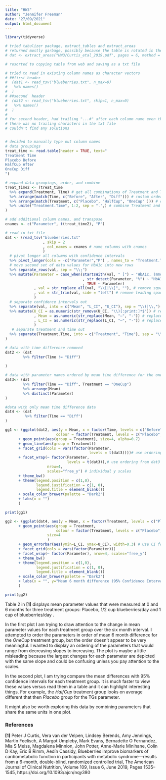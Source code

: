 ```yaml
---
title: "HW3"
author: "Jennifer Freeman"
date: "27/09/2021"
output: html_document
---
```


```r
library(tidyverse)
```

```r

# tried tabulizer package, extract_tables and extract_areas 
# returned mostly garbage, possibly because the table is rotated in the pdf
# dat <- extract_areas("HW3/Curtis_etal_2019.pdf", pages = 6, method = "stream")

# resorted to copying table from web and saving as a txt file

# tried to read in existing column names as character vectors
# ##first header
#  (dat1 <- read_tsv("blueberries.txt", n_max=0)
#   %>% names()
#  )
# ##second  header
#  (dat2 <- read_tsv("blueberries.txt", skip=1, n_max=0)
#   %>% names()
#  )
#
# for second header, had trailing "...#" after each column name even though
# there was no trailing characters in the txt file
# couldn't find any solutions


# decided to manually type out column names
# data groupings
treat_time <- read.table(header = TRUE, text="
Treatment Time
Placebo Before
HalfCup After
OneCup Diff
")

# expand data groupings, order, and combine
treat_time2 <- (treat_time 
  %>% expand(Treatment, Time) # get all combinations of Treatment and Time
  %>% arrange(match(Time, c("Before", "After", "Diff"))) # custom order Time to match data set
  %>% arrange(match(Treatment, c("Placebo", "HalfCup", "OneCup" ))) # custom order Treatment to match data set
  %>% unite("Treatment.Time", 1:2, sep = ".",) # combine Treatment and Time variables
)

# add additional column names, and transpose
cnames <- c("Parameter", t(treat_time2), "P") 

# read in txt file
dat <- (read_tsv("blueberries.txt"
                 , skip = 2
                 , col_names = cnames # name columns with cnames
                 )
  # pivot longer all columns with confidence intervals
  %>% pivot_longer(cols = -c("Parameter","P") , names_to = "Treatment.Time", values_to = "val")
  # move second set of data values for HbA1c into new rows
  %>% separate_rows(val, sep = "\\;") 
  %>% mutate(Parameter = case_when(startsWith(val, " [") ~ "HbA1c, (mmol/mol)"# rename parameter values for both HbA1c values
                                   , str_detect(Parameter, "%") ~ "HbA1c, %"
                                   , TRUE ~ Parameter)
             , val = str_replace_all(val, "\\[|\\]", ""), # remove square brackets
             , val = str_trim(val, side = "left") # remove leading spaces
             ) 
  # separate confidence intervals out
  %>% separate(val, into = c("Mean", "L_CI", "U_CI"), sep = "\\(|\\,")
  %>% mutate(U_CI = as.numeric(str_remove(U_CI, "\\)[:print:]*$")) # remove trailing brackets and characters, convert to numeric
             , Mean = as.numeric(str_replace(Mean, "–", "-")) # replace en dash with minus, convert to numeric
             , L_CI = as.numeric(str_replace(L_CI, "–", "-")) # replace en dash with minus, convert to numeric
             ) 
   # separate treatment and time out
  %>% separate(Treatment.Time, into = c("Treatment", "Time"), sep = "\\.")
)

# data with time difference removed
dat2 <- (dat
        %>% filter(Time != "Diff")
  
)

# data with parameter names ordered by mean time difference for the one cup treatment group
dat3<- (dat
        %>% filter(Time == "Diff", Treatment == "OneCup")
        %>% arrange(Mean)
        %>% distinct(Parameter)
)

#data with only mean time difference data
dat4 <- (dat
         %>% filter(Time == "Diff")
)

```

```r
gg1 <- (ggplot(dat2, aes(y = Mean, x = factor(Time, levels = c("Before", "After")), 
                       colour = factor(Treatment, levels = c("Placebo", "HalfCup", "OneCup"))))
      + geom_point(aes(group = Treatment), size=4, alpha=0.7)
      + geom_line(aes(group = Treatment))
      + facet_grid(cols = vars(factor(Parameter, 
                                      levels = t(dat3))))# use ordering from dat3
      + facet_wrap(~ factor(Parameter, 
                            levels = t(dat3)),# use ordering from dat3
                   nrow=4, 
                   scales="free_y") # individual y scales
      + theme_bw()
      + theme(legend.position = c(1,0),
              legend.justification = c(1, 0), 
              legend.title = element_blank())
      + scale_color_brewer(palette = "Dark2")
      + labs(x = "")
      )

print(gg1)

```


```r
gg2 <- (ggplot(dat4, aes(y = Mean, x = factor(Treatment, levels = c("Placebo", "HalfCup", "OneCup"))))
      + geom_point(aes(group = Treatment,
                       colour = factor(Treatment, levels = c("Placebo", "HalfCup", "OneCup"))), 
                   size=4
                   )
      + geom_errorbar(aes(ymin=L_CI, ymax=U_CI), width=0.3) # Use CI for error bars
      + facet_grid(cols = vars(factor(Parameter)))
      + facet_wrap(~ factor(Parameter), nrow=4, scales="free_y")
      + theme_bw()
      + theme(legend.position = c(1,0),
              legend.justification = c(1, 0), 
              legend.title = element_blank())
      + scale_color_brewer(palette = "Dark2")
      + labs(x = "", y="Mean 6 month difference (95% Confidence Intervals)")
      )

print(gg2)

```

Table 2 in **[1]** displays mean parameter values that were measured at 0 and 6 months for three treatment groups: Placebo, 1/2 cup blueberries/day and 1 cup of blueberries/day . 

In the first plot I am trying to draw attention to the change in mean parameter values for each treatment group over the six month interval. I attempted to order the parameters in order of mean 6 month difference for the *OneCup* treatment group, but the order doesn't appear to be very meaningful. I wanted to display an ordering of the parameters that would range from decreasing slopes to increasing. The plot is maybe a little misleading because the largest changes for each parameter are depicted with the same slope and could be confusing unless you pay attention to the scales.

In the second plot, I am trying compare the mean differences with 95% confidence intervals for each treatment group. It is much faster to view these values versus read them in a table and it can highlight interesting things. For example, the *HalfCup* treatment group looks on average different that then *Placebo* group for the TGs parameter.


It might also be worth exploring this data by combining parameters that share the same units in one plot.


### References

**[1]** Peter J Curtis, Vera van der Velpen, Lindsey Berends, Amy Jennings, Martin Feelisch, A Margot Umpleby, Mark Evans, Bernadette O Fernandez, Mia S Meiss, Magdalena Minnion, John Potter, Anne-Marie Minihane, Colin D Kay, Eric B Rimm, Aedín Cassidy, Blueberries improve biomarkers of cardiometabolic function in participants with metabolic syndrome—results from a 6-month, double-blind, randomized controlled trial, The American Journal of Clinical Nutrition, Volume 109, Issue 6, June 2019, Pages 1535–1545, https://doi.org/10.1093/ajcn/nqy380